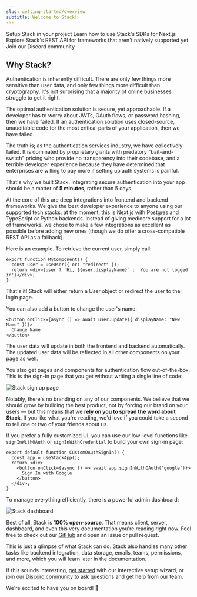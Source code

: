 ```yaml
---
slug: getting-started/overview
subtitle: Welcome to Stack!
---
```


<CardGroup>
    <Card 
        title="Setup Guide"
        icon="fa-regular fa-play" 
        href="../getting-started/setup.mdx"
    >
      Setup Stack in your project
    </Card>
    <Card 
        title="SDK Reference"
        icon="fa-regular fa-file-lines" 
        href="../sdk/user.mdx"
    >
      Learn how to use Stack's SDKs for Next.js
    </Card>
    <Card 
        title="REST API Reference"
        icon="fa-solid fa-code" 
        href="/rest-api"
    >
      Explore Stack's REST API for frameworks that aren't natively supported yet
    </Card>
    <Card 
        title="Discord"
        icon="fa-brands fa-discord"
        href="https://discord.stack-auth.com"
    >
      Join our Discord community
    </Card>
</CardGroup>

## Why Stack?

Authentication is inherently difficult. There are only few things more sensitive than user data, and only few things more difficult than cryptography. It's not surprising that a majority of online businesses struggle to get it right.

The optimal authentication solution is secure, yet approachable. If a developer has to worry about JWTs, OAuth flows, or password hashing, then we have failed. If an authentication solution uses closed-source, unauditable code for the most critical parts of your application, then we have failed.

The truth is; as the authentication services industry, we have collectively failed. It is dominated by proprietary giants with predatory "bait-and-switch" pricing who provide no transparency into their codebase, and a terrible developer experience because they have determined that enterprises are willing to pay more if setting up auth systems is painful.

That's why we built Stack. Integrating secure authentication into your app should be a matter of **5 minutes**, rather than 5 days.

At the core of this are deep integrations into frontend and backend frameworks. We give the best developer experience to anyone using our supported tech stacks; at the moment, this is Next.js with Postgres and TypeScript or Python backends. Instead of giving mediocre support for a lot of frameworks, we chose to make a few integrations as excellent as possible before adding new ones (though we do offer a cross-compatible REST API as a fallback).

Here is an example. To retrieve the current user, simply call:
  
```tsx
export function MyComponent() {
  const user = useUser({ or: "redirect" });
  return <div>{user ? `Hi, ${user.displayName}` : 'You are not logged in'}</div>;
}
```

That's it! Stack will either return a User object or redirect the user to the login page.

You can also add a button to change the user's name:

```tsx
<button onClick={async () => await user.update({ displayName: "New Name" })}>
  Change Name
</button>
```
The user data will update in both the frontend and backend automatically. The updated user data will be reflected in all other components on your page as well.

You also get pages and components for authentication flow out-of-the-box. This is the sign-in page that you get without writing a single line of code:

![Stack sign up page](../imgs/signup-page.png)

Notably, there's no branding on any of our components. We believe that we should grow by building the best product, not by forcing our brand on your users — but this means that we **rely on you to spread the word about Stack**. If you like what you're reading, we'd love if you could take a second to tell one or two of your friends about us.

If you prefer a fully customized UI, you can use our low-level functions like `signInWithOAuth` or `signInWithCredential` to build your own sign-in page:

```tsx
export default function CustomOAuthSignIn() {
  const app = useStackApp();
  return <div>
    <button onClick={async () => await app.signInWithOAuth('google')}>
      Sign In with Google
    </button>
  </div>;
}
```

To manage everything efficiently, there is a powerful admin dashboard:

![Stack dashboard](../imgs/dashboard.png)

Best of all, Stack is **100% open-source**. That means client, server, dashboard, and even this very documentation you're reading right now. Feel free to check out our [GitHub](https://github.com/stack-auth/stack) and open an issue or pull request.

This is just a glimpse of what Stack can do. Stack also handles many other tasks like backend integration, data storage, emails, teams, permissions, and more, which you will learn later in the documentation.

If this sounds interesting, [get started](../getting-started/setup.mdx) with our interactive setup wizard, or join [our Discord community](https://discord.stack-auth.com) to ask questions and get help from our team.

We're excited to have you on board! 🚀

